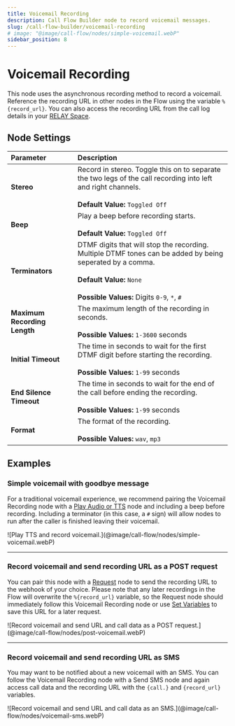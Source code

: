 ```yaml
---
title: Voicemail Recording
description: Call Flow Builder node to record voicemail messages.
slug: /call-flow-builder/voicemail-recording
# image: "@image/call-flow/nodes/simple-voicemail.webP"
sidebar_position: 8
---
```


# Voicemail Recording

This node uses the asynchronous recording method to record a voicemail.
Reference the recording URL in other nodes in the Flow using the variable `%{record_url}`.
You can also access the recording URL from the call log details in your [RELAY Space](https://my.signalwire.com?page=relay).


## **Node Settings**

| Parameter                    | Description                                                                                                                                                                                           |
|:-----------------------------|:------------------------------------------------------------------------------------------------------------------------------------------------------------------------------------------------------|
| **Stereo**                   | Record in stereo. Toggle this on to separate the two legs of the call recording into left and right channels.<br /><br />**Default Value:** `Toggled Off`                                             |
| **Beep**                     | Play a beep before recording starts. <br /><br />**Default Value:** `Toggled Off`                                                                                                                     |
| **Terminators**              | DTMF digits that will stop the recording. Multiple DTMF tones can be added by being seperated by a comma.<br /><br />**Default Value:** `None`<br /><br />**Possible Values:** Digits `0-9`, `*`, `#` |
| **Maximum Recording Length** | The maximum length of the recording in seconds.<br /><br /> **Possible Values:** `1-3600` seconds                                                                                                     |
| **Initial Timeout**          | The time in seconds to wait for the first DTMF digit before starting the recording.<br /><br />**Possible Values:** `1-99` seconds                                                                    |
| **End Silence Timeout**      | The time in seconds to wait for the end of the call before ending the recording.<br /><br />**Possible Values:** `1-99` seconds                                                                       |
| **Format**                   | The format of the recording.<br /><br />**Possible Values:** `wav`, `mp3`                                                                                                                             |


## **Examples**


### Simple voicemail with goodbye message

For a traditional voicemail experience, we recommend pairing the Voicemail Recording node with a 
[Play Audio or TTS](/call-flow-builder/play-audio-or-tts) node and including a beep before recording. 
Including a terminator (in this case, a `#` sign) will allow nodes to run after the caller is finished leaving their voicemail.

<Frame caption="Play TTS and record voicemail." ogImage>
![Play TTS and record voicemail.](@image/call-flow/nodes/simple-voicemail.webP)
</Frame>

---

### Record voicemail and send recording URL as a POST request

You can pair this node with a [Request](../request/index.mdx) node to send the recording URL to the webhook of your choice. 
Please note that any later recordings in the Flow will overwrite the `%{record_url}` variable,
so the Request node should immediately follow this Voicemail Recording node or use 
[Set Variables](../set_variables/index.mdx) to save this URL for a later request.

<Frame caption="Record voicemail and send URL and call data as a POST request.">
![Record voicemail and send URL and call data as a POST request.](@image/call-flow/nodes/post-voicemail.webP)
</Frame>

---

### Record voicemail and send recording URL as SMS

You may want to be notified about a new voicemail with an SMS. 
You can follow the Voicemail Recording node with a Send SMS node and again access call data and the recording URL with 
the `{call.}` and `{record_url}` variables.

<Frame caption="Record voicemail and send URL and call data as an SMS.">
![Record voicemail and send URL and call data as an SMS.](@image/call-flow/nodes/voicemail-sms.webP)
</Frame>